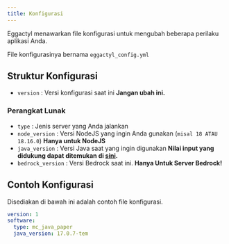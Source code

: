 ```yaml
---
title: Konfigurasi
---
```


Eggactyl menawarkan file konfigurasi untuk mengubah beberapa perilaku aplikasi Anda.

File konfigurasinya bernama `eggactyl_config.yml`

## Struktur Konfigurasi

- `version` : Versi konfigurasi saat ini **Jangan ubah ini.**

### Perangkat Lunak

- `type` : Jenis server yang Anda jalankan
- `node_version` : Versi NodeJS yang ingin Anda gunakan (`misal 18 ATAU 18.16.0`) **Hanya untuk NodeJS**
- `java_version` : Versi Java saat yang ingin digunakan **Nilai input yang didukung dapat ditemukan di [sini](https://sdkman.io/jdks).**
- `bedrock_version` : Versi Bedrock saat ini. **Hanya Untuk Server Bedrock!**

## Contoh Konfigurasi

Disediakan di bawah ini adalah contoh file konfigurasi.

```yaml
version: 1
software:
  type: mc_java_paper
  java_version: 17.0.7-tem
```
